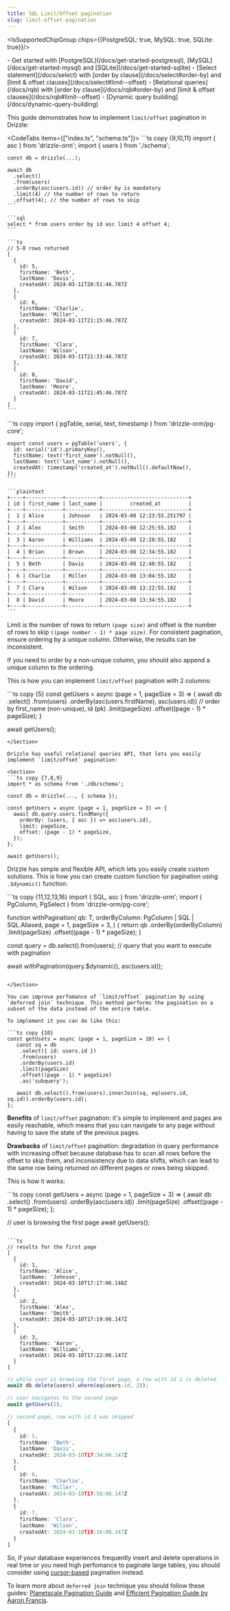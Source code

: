 ```yaml
---
title: SQL Limit/Offset pagination
slug: limit-offset-pagination
---
```



<IsSupportedChipGroup chips={{PostgreSQL: true, MySQL: true, SQLite: true}}/>

<Prerequisites>
- Get started with [PostgreSQL](/docs/get-started-postgresql), [MySQL](/docs/get-started-mysql) and [SQLite](/docs/get-started-sqlite)
- [Select statement](/docs/select) with [order by clause](/docs/select#order-by) and [limit & offset clauses](/docs/select#limit--offset)
- [Relational queries](/docs/rqb) with [order by clause](/docs/rqb#order-by) and [limit & offset clauses](/docs/rqb#limit--offset)
- [Dynamic query building](/docs/dynamic-query-building)
</Prerequisites>

This guide demonstrates how to implement `limit/offset` pagination in Drizzle:

<CodeTabs items={["index.ts", "schema.ts"]}>
  <CodeTab>
    ```ts copy {9,10,11}
    import { asc } from 'drizzle-orm';
    import { users } from './schema';

    const db = drizzle(...);

    await db
      .select()
      .from(users)
      .orderBy(asc(users.id)) // order by is mandatory
      .limit(4) // the number of rows to return
      .offset(4); // the number of rows to skip
    ```

    ```sql
    select * from users order by id asc limit 4 offset 4;
    ```

    ```ts
    // 5-8 rows returned
    [
      {
        id: 5,
        firstName: 'Beth',
        lastName: 'Davis',
        createdAt: 2024-03-11T20:51:46.787Z
      },
      {
        id: 6,
        firstName: 'Charlie',
        lastName: 'Miller',
        createdAt: 2024-03-11T21:15:46.787Z
      },
      {
        id: 7,
        firstName: 'Clara',
        lastName: 'Wilson',
        createdAt: 2024-03-11T21:33:46.787Z
      },
      {
        id: 8,
        firstName: 'David',
        lastName: 'Moore',
        createdAt: 2024-03-11T21:45:46.787Z
      }
    ]
    ```
  </CodeTab>
  <CodeTab>
    ```ts copy
    import { pgTable, serial, text, timestamp } from 'drizzle-orm/pg-core';

    export const users = pgTable('users', {
      id: serial('id').primaryKey(),
      firstName: text('first_name').notNull(),
      lastName: text('last_name').notNull(),
      createdAt: timestamp('created_at').notNull().defaultNow(),
    });
    ```

    ```plaintext
    +----+------------+-----------+----------------------------+
    | id | first_name | last_name |         created_at         |
    +----+------------+-----------+----------------------------+
    |  1 | Alice      | Johnson   | 2024-03-08 12:23:55.251797 |
    +----+------------+-----------+----------------------------+
    |  2 | Alex       | Smith     | 2024-03-08 12:25:55.182    |
    +----+------------+-----------+----------------------------+
    |  3 | Aaron      | Williams  | 2024-03-08 12:28:55.182    |
    +----+------------+-----------+----------------------------+
    |  4 | Brian      | Brown     | 2024-03-08 12:34:55.182    |
    +----+------------+-----------+----------------------------+
    |  5 | Beth       | Davis     | 2024-03-08 12:40:55.182    |
    +----+------------+-----------+----------------------------+
    |  6 | Charlie    | Miller    | 2024-03-08 13:04:55.182    |
    +----+------------+-----------+----------------------------+
    |  7 | Clara      | Wilson    | 2024-03-08 13:22:55.182    |
    +----+------------+-----------+----------------------------+
    |  8 | David      | Moore     | 2024-03-08 13:34:55.182    |
    +----+------------+-----------+----------------------------+
    ```
  </CodeTab>
</CodeTabs>

Limit is the number of rows to return `(page size)` and offset is the number of rows to skip `((page number - 1) * page size)`. 
For consistent pagination, ensure ordering by a unique column. Otherwise, the results can be inconsistent.

If you need to order by a non-unique column, you should also append a unique column to the ordering.

This is how you can implement `limit/offset` pagination with 2 columns:

<Section>
```ts copy {5}
const getUsers = async (page = 1, pageSize = 3) => {
  await db
    .select()
    .from(users)
    .orderBy(asc(users.firstName), asc(users.id)) // order by first_name (non-unique), id (pk)
    .limit(pageSize) 
    .offset((page - 1) * pageSize);
}

await getUsers();
```
</Section>

Drizzle has useful relational queries API, that lets you easily implement `limit/offset` pagination:

<Section>
```ts copy {7,8,9}
import * as schema from './db/schema';

const db = drizzle(..., { schema });

const getUsers = async (page = 1, pageSize = 3) => {
  await db.query.users.findMany({
    orderBy: (users, { asc }) => asc(users.id),
    limit: pageSize,
    offset: (page - 1) * pageSize,
  });
};

await getUsers();
```
</Section>

Drizzle has simple and flexible API, which lets you easily create custom solutions. This is how you can create custom function for pagination using `.$dynamic()` function:

<Section>
```ts copy {11,12,13,16}
import { SQL, asc } from 'drizzle-orm';
import { PgColumn, PgSelect } from 'drizzle-orm/pg-core';

function withPagination<T extends PgSelect>(
  qb: T,
  orderByColumn: PgColumn | SQL | SQL.Aliased,
  page = 1,
  pageSize = 3,
) {
  return qb
    .orderBy(orderByColumn)
    .limit(pageSize)
    .offset((page - 1) * pageSize);
}

const query = db.select().from(users); // query that you want to execute with pagination

await withPagination(query.$dynamic(), asc(users.id));
```

</Section>

You can improve perfomance of `limit/offset` pagination by using `deferred join` technique. This method performs the pagination on a subset of the data instead of the entire table.

To implement it you can do like this:

```ts copy {10}
const getUsets = async (page = 1, pageSize = 10) => {
   const sq = db
    .select({ id: users.id })
    .from(users)
    .orderBy(users.id)
    .limit(pageSize)
    .offset((page - 1) * pageSize)
    .as('subquery');

   await db.select().from(users).innerJoin(sq, eq(users.id, sq.id)).orderBy(users.id);
};
```

**Benefits** of `limit/offset` pagination: it's simple to implement and pages are easily reachable, which means that you can navigate to any page without having to save the state of the previous pages.

**Drawbacks** of `limit/offset` pagination: degradation in query performance with increasing offset because database has to scan all rows before the offset to skip them, and inconsistency due to data shifts, which can lead to the same row being returned on different pages or rows being skipped.

This is how it works:

<Section>
```ts copy
const getUsers = async (page = 1, pageSize = 3) => {
  await db
    .select()
    .from(users)
    .orderBy(asc(users.id))
    .limit(pageSize)
    .offset((page - 1) * pageSize);
};

// user is browsing the first page
await getUsers();
```

```ts
// results for the first page
[
  {
    id: 1,
    firstName: 'Alice',
    lastName: 'Johnson',
    createdAt: 2024-03-10T17:17:06.148Z
  },
  {
    id: 2,
    firstName: 'Alex',
    lastName: 'Smith',
    createdAt: 2024-03-10T17:19:06.147Z
  },
  {
    id: 3,
    firstName: 'Aaron',
    lastName: 'Williams',
    createdAt: 2024-03-10T17:22:06.147Z
  }
]
```

```ts
// while user is browsing the first page, a row with id 2 is deleted
await db.delete(users).where(eq(users.id, 2));

// user navigates to the second page
await getUsers(2);
```

```ts
// second page, row with id 3 was skipped
[
  {
    id: 5,
    firstName: 'Beth',
    lastName: 'Davis',
    createdAt: 2024-03-10T17:34:06.147Z
  },
  {
    id: 6,
    firstName: 'Charlie',
    lastName: 'Miller',
    createdAt: 2024-03-10T17:58:06.147Z
  },
  {
    id: 7,
    firstName: 'Clara',
    lastName: 'Wilson',
    createdAt: 2024-03-10T18:16:06.147Z
  }
]
```
</Section>

So, if your database experiences frequently insert and delete operations in real time or you need high perfomance to paginate large tables, you should consider using [cursor-based](/learn/guides/cursor-based-pagination) pagination instead.

To learn more about `deferred join` technique you should follow these guides: [Planetscale Pagination Guide](https://planetscale.com/blog/mysql-pagination) and [Efficient Pagination Guide by Aaron Francis](https://aaronfrancis.com/2022/efficient-pagination-using-deferred-joins).
